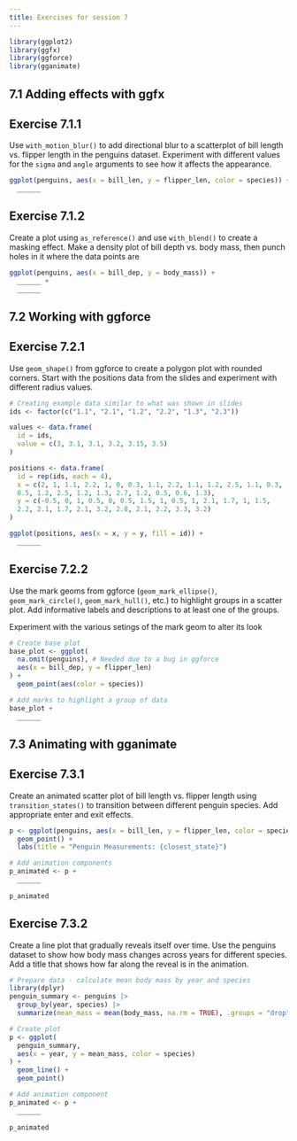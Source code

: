 ```yaml
---
title: Exercises for session 7
---
```


```r
library(ggplot2)
library(ggfx)
library(ggforce)
library(gganimate)
```

## 7.1 Adding effects with ggfx

## Exercise 7.1.1
Use `with_motion_blur()` to add directional blur to a scatterplot of bill length vs. flipper length in the penguins dataset. Experiment with different values for the `sigma` and `angle` arguments to see how it affects the appearance.

```r
ggplot(penguins, aes(x = bill_len, y = flipper_len, color = species)) +
  ______
```

## Exercise 7.1.2
Create a plot using `as_reference()` and use `with_blend()` to create a masking effect. Make a density plot of bill depth vs. body mass, then punch holes in it where the data points are

```r
ggplot(penguins, aes(x = bill_dep, y = body_mass)) + 
  ______ + 
  ______
```

## 7.2 Working with ggforce

## Exercise 7.2.1
Use `geom_shape()` from ggforce to create a polygon plot with rounded corners. Start with the positions data from the slides and experiment with different radius values.

```r
# Creating example data similar to what was shown in slides
ids <- factor(c("1.1", "2.1", "1.2", "2.2", "1.3", "2.3"))

values <- data.frame(
  id = ids,
  value = c(3, 3.1, 3.1, 3.2, 3.15, 3.5)
)

positions <- data.frame(
  id = rep(ids, each = 4),
  x = c(2, 1, 1.1, 2.2, 1, 0, 0.3, 1.1, 2.2, 1.1, 1.2, 2.5, 1.1, 0.3,
  0.5, 1.2, 2.5, 1.2, 1.3, 2.7, 1.2, 0.5, 0.6, 1.3),
  y = c(-0.5, 0, 1, 0.5, 0, 0.5, 1.5, 1, 0.5, 1, 2.1, 1.7, 1, 1.5,
  2.2, 2.1, 1.7, 2.1, 3.2, 2.8, 2.1, 2.2, 3.3, 3.2)
)

ggplot(positions, aes(x = x, y = y, fill = id)) +
  ______
```

## Exercise 7.2.2
Use the mark geoms from ggforce (`geom_mark_ellipse()`, `geom_mark_circle()`, `geom_mark_hull()`, etc.) to highlight groups in a scatter plot. Add informative labels and descriptions to at least one of the groups.

Experiment with the various setings of the mark geom to alter its look

```r
# Create base plot
base_plot <- ggplot(
  na.omit(penguins), # Needed due to a bug in ggforce
  aes(x = bill_dep, y = flipper_len)
) + 
  geom_point(aes(color = species))

# Add marks to highlight a group of data
base_plot +
  ______
```

## 7.3 Animating with gganimate

## Exercise 7.3.1
Create an animated scatter plot of bill length vs. flipper length using `transition_states()` to transition between different penguin species. Add appropriate enter and exit effects.

```r
p <- ggplot(penguins, aes(x = bill_len, y = flipper_len, color = species)) +
  geom_point() +
  labs(title = "Penguin Measurements: {closest_state}")

# Add animation components
p_animated <- p +
  ______
  
p_animated
```

## Exercise 7.3.2
Create a line plot that gradually reveals itself over time. Use the penguins dataset to show how body mass changes across years for different species. Add a title that shows how far along the reveal is in the animation.

```r
# Prepare data - calculate mean body mass by year and species
library(dplyr)
penguin_summary <- penguins |>
  group_by(year, species) |>
  summarize(mean_mass = mean(body_mass, na.rm = TRUE), .groups = "drop")

# Create plot
p <- ggplot(
  penguin_summary, 
  aes(x = year, y = mean_mass, color = species)
) +
  geom_line() +
  geom_point()

# Add animation component
p_animated <- p +
  ______
  
p_animated
```
